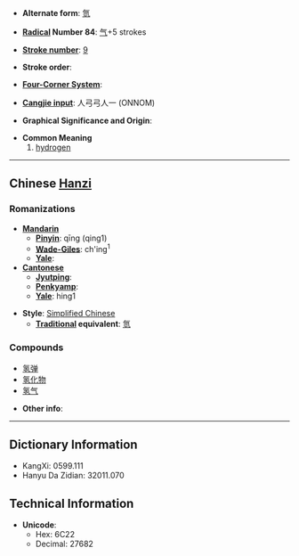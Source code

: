 * '''Alternate form''': [[氫]]

* '''[[Wiktionary:Chinese radical index| Radical]] Number 84''': [[Wiktionary:Chinese radical index 气|气]]+5 strokes

* '''[[Wiktionary:Chinese total strokes index|Stroke number]]''': [[Wiktionary:Chinese total strokes index 9|9]]

* '''Stroke order''': 

* '''[[Wiktionary:Chinese four corner index|Four-Corner System]]''': 

* '''[[Wiktionary:Chinese Cangjie index|Cangjie input]]''': 人弓弓人一 (ONNOM)

* '''Graphical Significance and Origin''': 

* '''Common Meaning'''
*#[[hydrogen]]

----

== Chinese [[Hanzi]] ==

===Romanizations===
* '''[[Mandarin]]'''
** '''[[Pinyin]]''': qīng (qing1)
** '''[[Wade-Giles]]''': ch'ing<sup>1</sup>
** '''[[Yale]]''': 
* '''[[Cantonese]]'''
** '''[[Jyutping]]''':
** '''[[Penkyamp]]''': 
** '''[[Yale]]''': hing1

* '''Style''': [[Simplified Chinese]] 
** '''[[Traditional Chinese|Traditional]] equivalent''': [[氫]]

===Compounds===
*[[氢弹]]
*[[氢化物]]
*[[氢气]]

* '''Other info''': 

----

== Dictionary Information ==

* KangXi: 0599.111
* Hanyu Da Zidian: 32011.070

== Technical Information ==

* '''Unicode''':
** Hex: 6C22
** Decimal: 27682